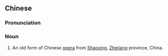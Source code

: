 {{also|调腔}}
==Chinese==
{{zh-forms|s=调腔}}

===Pronunciation===
{{zh-pron
|m=diàoqiāng
|c=diu6 hong1
|cat=n
}}

===Noun===
{{zh-noun}}

# {{lb|zh|opera}} An old form of Chinese [[opera]] from [[Shaoxing]], [[Zhejiang]] province, China.